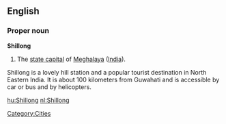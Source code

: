 ==English==
===Proper noun===
'''Shillong'''
#The [[state capital]] of [[Meghalaya]] ([[India]]).

Shillong is a lovely hill station and a popular tourist destination in North Eastern India.  It is about 100 kilometers from Guwahati and is accessible by car or bus and by helicopters.

[[Category:Cities]]

[[hu:Shillong]]
[[nl:Shillong]]
